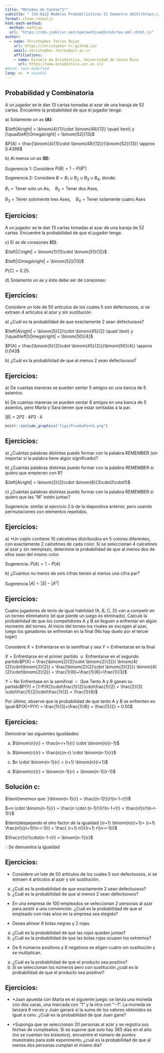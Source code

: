 ---
title: "Métodos de Conteo^2^"
subtitle: " [XS-0122 Modelos Probabilísticos II Semestre 2025](https://christopher-tr.github.io/XS3310-I25)"
format: clean-revealjs
html-math-method:
  method: mathjax
  url: "https://cdn.jsdelivr.net/npm/mathjax@3/es5/tex-mml-chtml.js"
author:
  - name: Christopher Torres Rojas
    url: https://christopher-tr.github.io/
    email: christopher.torres@ucr.ac.cr
    affiliations: 
    - name: Escuela de Estadística, Universidad de Costa Rica
      url: https://www.estadistica.ucr.ac.cr/
#date: last-modified
lang: es  # español
---

## Probabilidad y Combinatoria

A un jugador se le dan 13 cartas tomadas al azar de una baraja de 52 cartas. Encuentre la probabilidad de que el jugador tenga:

a\) Solamente un as **(A)**:

$\left|A\right| = \binom{4}{1}\cdot \binom{48}{12} \quad \text{ y }\quad\left|\Omega\right| = \binom{52}{13}$

$P(A) = \frac{\binom{4}{1}\cdot \binom{48}{12}}{\binom{52}{13}} \approx 0.4388$

b\) Al menos un as **(B)**:

Sugerencia 1: Considere $P(B)=1-P(B^c)$

Sugerencia 2: Considere $B = B_1 \cup B_2 \cup B_3 \cup B_4$, donde:

$B_1=\text{Tener solo un As,} \quad B_2=\text{Tener dos Ases,}$

$B_3=\text{Tener solomente tres Ases,}  \quad B_4=\text{Tener solamente cuatro Ases}$

## Ejercicios:

A un jugador se le dan 13 cartas tomadas al azar de una baraja de 52 cartas. Encuentre la probabilidad de que el jugador tenga:

c\) El as de corazones **(C)**:

$\left|C\right| = \binom{1}{1}\cdot \binom{51}{12}$

$\left|\Omega\right| = \binom{52}{13}$

$P(C) = 0.25$

d\) Solamente un as y éste debe ser de corazones:

## Ejercicios:

Considere un lote de 50 artículos de los cuales 5 son defectuosos, si se extraen 4 artículos al azar y sin sustitución

a\) ¿Cuál es la probabilidad de que exactamente 2 sean defectuosos?

$\left|A\right| = \binom{5}{2}\cdot \binom{45}{2} \quad \text{ y }\quad\left|\Omega\right| = \binom{50}{4}$

$P(A) = \frac{\binom{5}{2}\cdot \binom{45}{2}}{\binom{50}{4}} \approx 0.043$

b\) ¿Cuál es la probabilidad de que al menos 2 sean defectuosos?

## Ejercicios:

a\) De cuantas maneras se pueden sentar 5 amigos en una banca de 5 asientos.

b\) De cuantas maneras se pueden sentar 6 amigos en una banca de 5 asientos, pero Marta y Sara tienen que estar sentadas a la par.

$\left|B\right| = 2P2\cdot 4P3 \cdot4$

```{r, echo=FALSE, out.width="100%", fig.cap="Explicación Gráfica"}
knitr::include_graphics("figs/PruebaPerm1.png")
```

## Ejercicios:

a\) ¿Cuántas palabras distintas puedo formar con la palabra REMEMBER (sin importar si la palabra tiene algún significado)?

b\) ¿Cuántas palabras distintas puedo formar con la palabra REMEMBER si quiero que empiecen con R?

$\left|A\right| = \binom{2}{2}\cdot \binom{6}{3\cdot2\cdot1}$

c\) ¿Cuántas palabras distintas puedo formar con la palabra REMEMBER si quiero que las “M” estén juntas?

Sugerencia: similar al ejercicio 2.b de la diapositiva anterior, pero usando permutaciones con elementos repetidos.

## Ejercicios:

a\) \*Un cajón contiene 10 calcetines distribuidos en 5 colores diferentes, con exactamente 2 calcetines de cada color. Si se seleccionan 4 calcetines al azar y sin reemplazo, determine la probabilidad de que al menos dos de ellos sean del mismo color.

Sugerencia: $P(A) = 1-P(A)$

b\) ¿Cuántos nu´meros de seis cifras tienen al menos una cifra par?

Sugerencia $\left|A \right| = \left|S \right|-\left|A^c \right|$

## Ejercicios:

Cuatro jugadores de tenis de igual habilidad (A, B, C, D) van a competir en un torneo eliminatorio (el que pierde un juego es eliminado). Calcule la probabilidad de que los competidores A y B se lleguen a enfrentar en algún momento del torneo. Al inicio del torneo los rivales se escogen al azar, luego los ganadores se enfrentan en la final (No hay duelo por el tercer lugar)\
\
Considere $X = \text{Enfrentarse en la semifinal y sea } Y = \text{Enfrentarse en la final}$

$X = \text{Enfrentarse en el primer partido } \cup \text{ Enfrentarse en el segundo partido}$$P(X) = \frac{\binom{2}{2}\cdot \binom{2}{2}}{ \binom{4}{2}\cdot\binom{2}{2}} + \frac{\binom{2}{2}\cdot \binom{2}{2}}{ \binom{4}{2}\cdot\binom{2}{2}} = \frac{1}{6}+\frac{1}{6}=\frac{1}{3}$

$Y = \text{No Enfrentase en la semifinal } \cap \text{ Que Tanto A y B ganen su partido}$$P(Y) = [1-P(X)]\cdot\frac{1}{2}\cdot\frac{1}{2} = \frac{2}{3} \cdot\frac{1}{2}\cdot\frac{1}{2} = \frac{1}{6}$

Por último, observe que la probabilidad de que tanto A y B se enfrenten es igual:$P(X)+P(Y) = \frac{1}{3}+\frac{1}{6} = \frac{1}{2} = 0.50$

## Ejercicios:

Demostrar las siguientes igualdades:

a)  $\binom{n}{r} = \frac{n-r+1}{r} \cdot \binom{n}{r-1}$

b)  $\binom{n}{r} = \frac{n}{n-r} \cdot \binom{n-1}{r}$

c)  $n \cdot \binom{n-1}{r} = (r+1) \binom{n}{r+1}$

d)  $\binom{n}{r} = \binom{n-1}{r} + \binom{n-1}{r-1}$

## Solución c:

$\text{tenemos que: }\binom{n-1}{r} = \frac{(n-1)!}{r!(n-1-r)!}$

$=n \cdot \binom{n-1}{r} = \frac{n \cdot (n-1)!}{r!(n-1-r)!} = \frac{n!}{r!(n-r-1)!}$

$\text{despejando el otro factor de la igualdad }(r+1) \binom{n}{r+1}= (r+1) \frac{n!}{(r+1)!(n-r-1)!}  =  \frac{ (r+1) n!}{(r+1) r!(n-r-1)!}$

$\frac{n!}{r!\cdot(n-1-r)!} = \binom{n-1}{r}$

$\therefore \text{Se demuestra la igualdad}$

## Ejercicios:

-   Considere un lote de 50 artículos de los cuales 5 son defectuosos, si se extraen 4 artículos al azar y sin sustitución.

a)  ¿Cuál es la probabilidad de que exactamente 2 sean defectuosos?\
b)  ¿Cuál es la probabilidad de que al menos 2 sean defectuosos?

-   En una empresa de 100 empleados se seleccionan 2 personas al azar para asistir a una convención. ¿Cuál es la probabilidad de que el empleado con más años en la empresa sea elegido?

-   Desea alinear 8 bolas negras y 2 rojas.

a)  ¿Cuál es la probabilidad de que las rojas queden juntas?\
b)  ¿Cuál es la probabilidad de que las bolas rojas ocupen los extremos?

-   De 6 números positivos y 8 negativos se eligen cuatro sin sustitución y se multiplican.

a)  ¿Cuál es la probabilidad de que el producto sea positivo?\
b)  Si se seleccionan los números pero con sustitución ¿cuál es la probabilidad de que el producto sea positivo?

## Ejercicios:

-   \*Juan apuesta con Marta en el siguiente juego: se lanza una moneda con dos caras, una marcada con “1” y la otra con “−1”. La moneda se lanzará 6 veces y Juan ganará si la suma de los valores obtenidos es igual a cero. ¿Cuál es la probabilidad de que Juan gane?

<!-- -->

-   \*Suponga que se seleccionan 20 personas al azar y se registra sus fechas de cumpleaños. Si se supone que solo hay 365 días en el año (no se cuentan los bisiestos), encuentre el número de puntos muestrales para este experimento, ¿cuál es la probabilidad de que al menos dos personas cumplan el mismo día?
